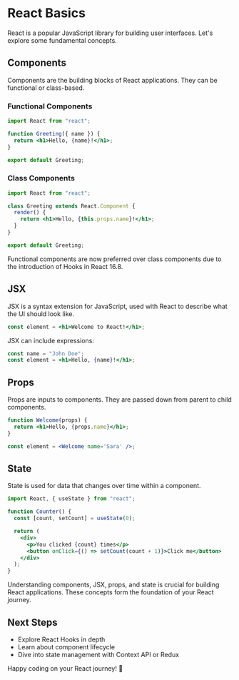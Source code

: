 
# React Basics

React is a popular JavaScript library for building user interfaces. Let's explore some fundamental concepts.

## Components

Components are the building blocks of React applications. They can be functional or class-based.

### Functional Components

```jsx
import React from "react";

function Greeting({ name }) {
  return <h1>Hello, {name}!</h1>;
}

export default Greeting;
```

### Class Components

```jsx
import React from "react";

class Greeting extends React.Component {
  render() {
    return <h1>Hello, {this.props.name}!</h1>;
  }
}

export default Greeting;
```

<Callout emoji='💡'>
  Functional components are now preferred over class components due to the
  introduction of Hooks in React 16.8.
</Callout>

## JSX

JSX is a syntax extension for JavaScript, used with React to describe what the UI should look like.

```jsx
const element = <h1>Welcome to React!</h1>;
```

JSX can include expressions:

```jsx
const name = "John Doe";
const element = <h1>Hello, {name}!</h1>;
```

## Props

Props are inputs to components. They are passed down from parent to child components.

```jsx
function Welcome(props) {
  return <h1>Hello, {props.name}</h1>;
}

const element = <Welcome name='Sara' />;
```

## State

State is used for data that changes over time within a component.

```jsx
import React, { useState } from "react";

function Counter() {
  const [count, setCount] = useState(0);

  return (
    <div>
      <p>You clicked {count} times</p>
      <button onClick={() => setCount(count + 1)}>Click me</button>
    </div>
  );
}
```

<Callout emoji='🔑'>
  Understanding components, JSX, props, and state is crucial for building React
  applications. These concepts form the foundation of your React journey.
</Callout>

## Next Steps

- Explore React Hooks in depth
- Learn about component lifecycle
- Dive into state management with Context API or Redux

Happy coding on your React journey! 🚀
